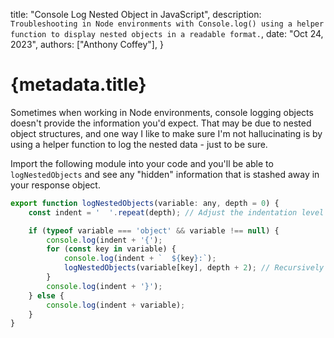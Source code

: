   title: "Console Log Nested Object in JavaScript",
  description: `Troubleshooting in Node environments with Console.log() using a helper function to display nested objects in a readable format.`,
  date: "Oct 24, 2023",
  authors: ["Anthony Coffey"],
}

# {metadata.title}


Sometimes when working in Node environments, console logging objects doesn't provide the information you'd expect. That may be due to nested object structures, and one way I like to make
sure I'm not hallucinating is by using a helper function to log the nested data - just to be sure.

Import the following module into your code and you'll be able to `logNestedObjects` and see any "hidden" information that is stashed away in your response object.

```javascript
export function logNestedObjects(variable: any, depth = 0) {
    const indent = '  '.repeat(depth); // Adjust the indentation level

    if (typeof variable === 'object' && variable !== null) {
        console.log(indent + '{');
        for (const key in variable) {
            console.log(indent + `  ${key}:`);
            logNestedObjects(variable[key], depth + 2); // Recursively log nested objects
        }
        console.log(indent + '}');
    } else {
        console.log(indent + variable);
    }
}
```